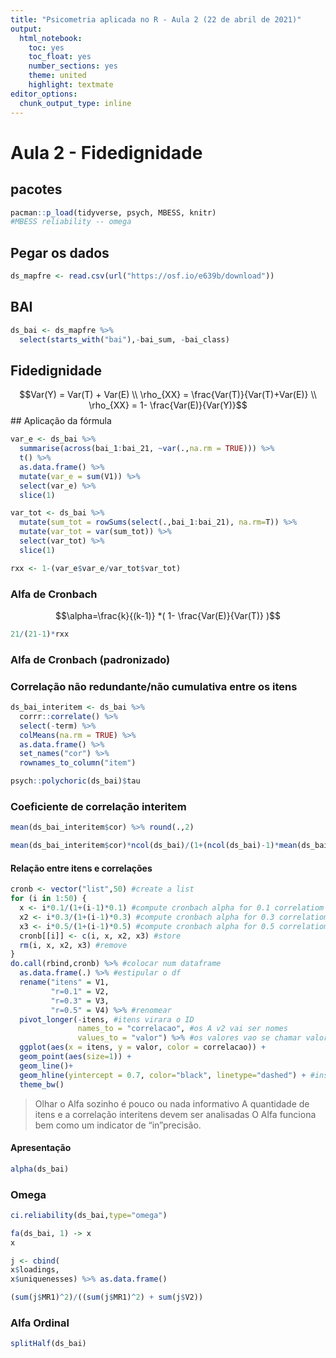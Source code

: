 ```yaml
---
title: "Psicometria aplicada no R - Aula 2 (22 de abril de 2021)"
output:
  html_notebook:
    toc: yes
    toc_float: yes
    number_sections: yes
    theme: united
    highlight: textmate
editor_options: 
  chunk_output_type: inline
---
```



# Aula 2 - Fidedignidade



## pacotes

```r
pacman::p_load(tidyverse, psych, MBESS, knitr)
#MBESS reliability -- omega
```


## Pegar os dados

```r
ds_mapfre <- read.csv(url("https://osf.io/e639b/download"))
```


## BAI

```r
ds_bai <- ds_mapfre %>% 
  select(starts_with("bai"),-bai_sum, -bai_class)
```


## Fidedignidade

$$Var(Y) = Var(T) + Var(E) \\ \rho_{XX} = \frac{Var(T)}{Var(T)+Var(E)} \\ \rho_{XX} = 1- \frac{Var(E)}{Var(Y)}$$
## Aplicação da fórmula

```r
var_e <- ds_bai %>% 
  summarise(across(bai_1:bai_21, ~var(.,na.rm = TRUE))) %>%
  t() %>% 
  as.data.frame() %>% 
  mutate(var_e = sum(V1)) %>%
  select(var_e) %>% 
  slice(1)

var_tot <- ds_bai %>% 
  mutate(sum_tot = rowSums(select(.,bai_1:bai_21), na.rm=T)) %>% 
  mutate(var_tot = var(sum_tot)) %>% 
  select(var_tot) %>% 
  slice(1)

rxx <- 1-(var_e$var_e/var_tot$var_tot)
```


### Alfa de Cronbach  

$$\alpha=\frac{k}{(k-1)} *(  1- \frac{Var(E)}{Var(T)} )$$

```r
21/(21-1)*rxx
```


### Alfa de Cronbach (padronizado)

### Correlação não redundante/não cumulativa entre os itens

```r
ds_bai_interitem <- ds_bai %>% 
  corrr::correlate() %>% 
  select(-term) %>% 
  colMeans(na.rm = TRUE) %>% 
  as.data.frame() %>% 
  set_names("cor") %>% 
  rownames_to_column("item")
```

```r
psych::polychoric(ds_bai)$tau
```


### Coeficiente de correlação interitem

```r
mean(ds_bai_interitem$cor) %>% round(.,2)
```

```r
mean(ds_bai_interitem$cor)*ncol(ds_bai)/(1+(ncol(ds_bai)-1)*mean(ds_bai_interitem$cor))
```

#### Relação entre itens e correlações

```r
cronb <- vector("list",50) #create a list
for (i in 1:50) {
  x <- i*0.1/(1+(i-1)*0.1) #compute cronbach alpha for 0.1 correlatiom
  x2 <- i*0.3/(1+(i-1)*0.3) #compute cronbach alpha for 0.3 correlatiom
  x3 <- i*0.5/(1+(i-1)*0.5) #compute cronbach alpha for 0.5 correlatiom
  cronb[[i]] <- c(i, x, x2, x3) #store
  rm(i, x, x2, x3) #remove
}
do.call(rbind,cronb) %>% #colocar num dataframe
  as.data.frame(.) %>% #estipular o df
  rename("itens" = V1,
         "r=0.1" = V2,
         "r=0.3" = V3,
         "r=0.5" = V4) %>% #renomear 
  pivot_longer(-itens, #itens virara o ID
               names_to = "correlacao", #os A v2 vai ser nomes
               values_to = "valor") %>% #os valores vao se chamar valor
  ggplot(aes(x = itens, y = valor, color = correlacao)) +
  geom_point(aes(size=1)) +
  geom_line()+
  geom_hline(yintercept = 0.7, color="black", linetype="dashed") + #insert line
  theme_bw()

```

> Olhar o Alfa sozinho é pouco ou nada informativo
> A quantidade de itens e a correlação interitens devem ser analisadas
> O Alfa funciona bem como um indicator de "in"precisão.


#### Apresentação  

```r
alpha(ds_bai)
```


### Omega


```r
ci.reliability(ds_bai,type="omega")
```
```r
fa(ds_bai, 1) -> x
x
```

```r
j <- cbind(
x$loadings,
x$uniquenesses) %>% as.data.frame()

(sum(j$MR1)^2)/((sum(j$MR1)^2) + sum(j$V2))
```


### Alfa Ordinal

```r
splitHalf(ds_bai)
```
